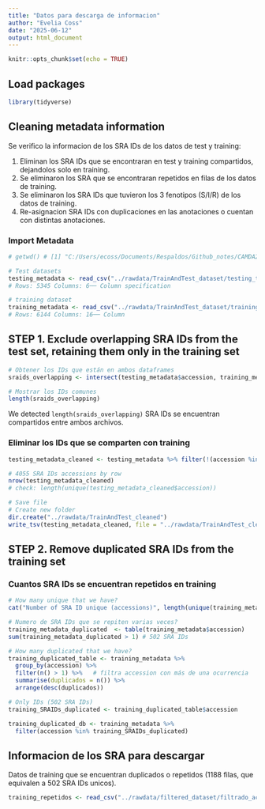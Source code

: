 ```yaml
---
title: "Datos para descarga de informacion"
author: "Evelia Coss"
date: "2025-06-12"
output: html_document
---
```


```r
knitr::opts_chunk$set(echo = TRUE)
```

## Load packages

```r
library(tidyverse)
```

## Cleaning metadata information

Se verifico la informacion de los SRA IDs de los datos de test y training:

1. Eliminan los SRA IDs que se encontraran en test y training compartidos, dejandolos solo en training.
2. Se eliminaron los SRA que se encontraran repetidos en filas de los datos de training.
3. Se eliminaron los SRA IDs que tuvieron los 3 fenotipos (S/I/R) de los datos de training.
4. Re-asignacion SRA IDs con duplicaciones en las anotaciones o cuentan con distintas anotaciones.

### Import Metadata 

```r
# getwd() # [1] "C:/Users/ecoss/Documents/Respaldos/Github_notes/CAMDA2025_AntibioticResistance/scripts"

# Test datasets
testing_metadata <- read_csv("../rawdata/TrainAndTest_dataset/testing_template.csv")
# Rows: 5345 Columns: 6── Column specification

# training dataset
training_metadata <- read_csv("../rawdata/TrainAndTest_dataset/training_dataset.csv")
# Rows: 6144 Columns: 16── Column
```

## STEP 1. Exclude overlapping SRA IDs from the test set, retaining them only in the training set

```r
# Obtener los IDs que están en ambos dataframes
sraids_overlapping <- intersect(testing_metadata$accession, training_metadata$accession)

# Mostrar los IDs comunes
length(sraids_overlapping)
```
We detected `length(sraids_overlapping)` SRA IDs se encuentran compartidos entre ambos archivos. 

### Eliminar los IDs que se comparten con training

```r
testing_metadata_cleaned <- testing_metadata %>% filter(!(accession %in% training_metadata$accession))

# 4055 SRA IDs accessions by row
nrow(testing_metadata_cleaned) 
# check: length(unique(testing_metadata_cleaned$accession))

# Save file
# Create new folder
dir.create("../rawdata/TrainAndTest_cleaned")
write_tsv(testing_metadata_cleaned, file = "../rawdata/TrainAndTest_cleaned/testing_metadata_cleaned.tsv", quote = "none")
```

## STEP 2. Remove duplicated SRA IDs from the training set

### Cuantos SRA IDs se encuentran repetidos en training 

```r
# How many unique that we have?
cat("Number of SRA ID unique (accessions)", length(unique(training_metadata$accession)), sep = " ") # 5458 SRA ID uniqued

# Numero de SRA IDs que se repiten varias veces?
training_metadata_duplicated  <- table(training_metadata$accession)
sum(training_metadata_duplicated > 1) # 502 SRA IDs

# How many duplicated that we have?
training_duplicated_table <- training_metadata %>%
  group_by(accession) %>%
  filter(n() > 1) %>%   # filtra accession con más de una ocurrencia
  summarise(duplicados = n()) %>%
  arrange(desc(duplicados))

# Only IDs (502 SRA IDs)
training_SRAIDs_duplicated <- training_duplicated_table$accession
```


```r
training_duplicated_db <- training_metadata %>% 
  filter(accession %in% training_SRAIDs_duplicated)

```





## Informacion de los SRA para descargar

Datos de training que se encuentran duplicados o repetidos (1188 filas, que equivalen a 502 SRA IDs unicos).

```r
training_repetidos <- read_csv("../rawdata/filtered_dataset/filtrado_accessions_repetidos.csv")
```

